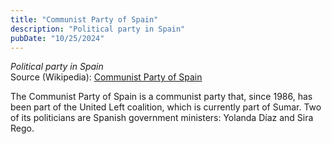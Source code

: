 ```yaml
---
title: "Communist Party of Spain"
description: "Political party in Spain"
pubDate: "10/25/2024"
---
```


*Political party in Spain*  
Source (Wikipedia): [Communist Party of Spain][1]

The Communist Party of Spain is a communist party that, since 1986, has been part of the United Left coalition, which is currently part of Sumar. Two of its politicians are Spanish government ministers: Yolanda Díaz and Sira Rego.

[1]: https://en.wikipedia.org/wiki/Communist_Party_of_Spain
